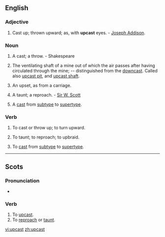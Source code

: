 ==English==
===Adjective===
{{en-adj}}

#Cast up; thrown upward; as, with '''upcast''' eyes. - [[w:Joseph Addison|Joseph Addison]].

===Noun===
{{en-noun}}
#{{context|bowling}} A cast; a throw. - Shakespeare
#{{mining}} The ventilating shaft of a mine out of which the air passes after having circulated through the mine; -- distinguished from the [[downcast]].  Called also [[upcast pit]], and [[upcast shaft]].
#{{Scottish}} An upset, as from a carriage. 
#{{Scottish}} A taunt; a reproach. - [[w:Sir W. Scott|Sir W. Scott]]
# {{computing}} A [[cast]] from [[subtype]] to [[supertype]].

===Verb===
{{en-verb|upcasts|upcasting|'''[[upcast]]''' or '''[[upcasted]]'''}}

# {{transitive|obsolete}} To cast or throw up; to turn upward.
# {{transitive|Scottish}} To taunt; to reproach; to upbraid.
# {{transitive|computing}} To [[cast]] from [[subtype]] to [[supertype]].

{{anagrams:en/acpstu}}
----

==Scots==
===Pronunciation===
* {{IPA|/ʌp'kast/|lang=sco}}

===Verb===
{{sco-verb|upcasts|upcastin|upcast|upcast}}

# To [[upcast]].
# To [[reproach]] or [[taunt]].

[[vi:upcast]]
[[zh:upcast]]